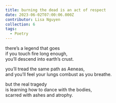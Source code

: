 ```yaml
---
title: burning the dead is an act of respect
date: 2023-06-02T07:00:06.000Z
contributor: Lisa Nguyen
collection: 6
tags:
  - Poetry
---
```


there’s a legend that goes<br />
if you touch fire long enough,<br />
you’ll descend into earth’s crust.

you’ll tread the same path as Aeneas,<br />
and you’ll feel your lungs combust as you breathe.

but the real tragedy<br />
is learning how to dance with the bodies,<br />
scarred with ashes and atrophy.<br />
